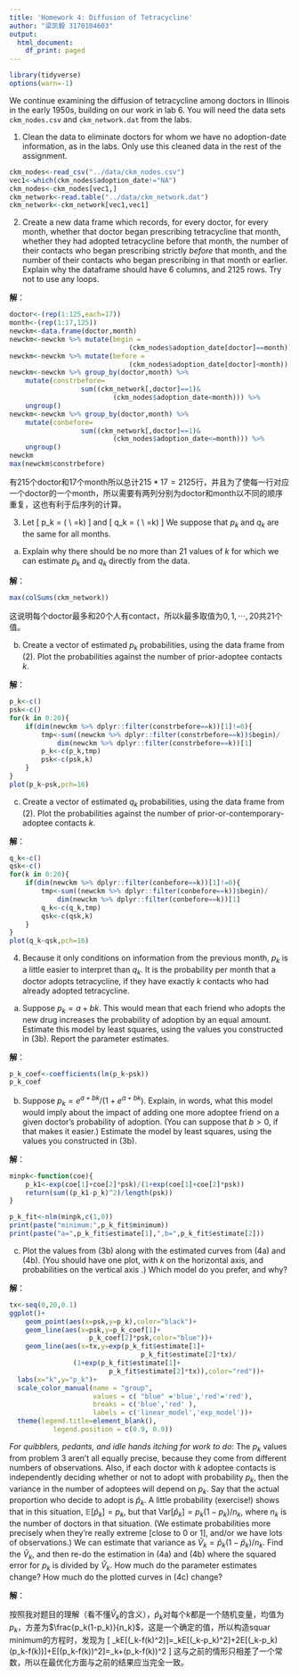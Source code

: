 ```yaml
---
title: 'Homework 4: Diffusion of Tetracycline'
author: "梁凯毅 3170104603"
output:
  html_document:
    df_print: paged
---
```

```r
library(tidyverse)
options(warn=-1)
```

We continue examining the diffusion of tetracycline among doctors in Illinois in the early 1950s, building on our work in lab 6.  You will need the data sets `ckm_nodes.csv` and `ckm_network.dat` from the labs.

1. Clean the data to eliminate doctors for whom we have no adoption-date information, as in the labs.  Only use this cleaned data in the rest of the assignment.

```r
ckm_nodes<-read_csv("../data/ckm_nodes.csv")
vec1<-which(ckm_nodes$adoption_date!="NA")
ckm_nodes<-ckm_nodes[vec1,]
ckm_network<-read.table("../data/ckm_network.dat")
ckm_network<-ckm_network[vec1,vec1]
```

2. Create a new data frame which records, for every doctor, for every month, whether that doctor began prescribing tetracycline that month, whether they had adopted tetracycline before that month, the number of their contacts who began prescribing strictly _before_ that month, and the number of their contacts who began prescribing in that month or earlier.  Explain why the dataframe should have 6 columns, and 2125 rows.  Try not to use any loops.

**解**：
```r
doctor<-(rep(1:125,each=17))
month<-(rep(1:17,125))
newckm<-data.frame(doctor,month)
newckm<-newckm %>% mutate(begin =
                              (ckm_nodes$adoption_date[doctor]==month))
newckm<-newckm %>% mutate(before =
                              (ckm_nodes$adoption_date[doctor]<month))
newckm<-newckm %>% group_by(doctor,month) %>%
    mutate(constrbefore=
                  sum((ckm_network[,doctor]==1)&
                          (ckm_nodes$adoption_date<month))) %>%
    ungroup()
newckm<-newckm %>% group_by(doctor,month) %>%
    mutate(conbefore=
                  sum((ckm_network[,doctor]==1)&
                          (ckm_nodes$adoption_date<=month))) %>%
    ungroup()
newckm
max(newckm$constrbefore)
```
有215个doctor和17个month所以总计$215*17=2125$行，并且为了使每一行对应一个doctor的一个month，所以需要有两列分别为doctor和month以不同的顺序重复，这也有利于后序列的计算。


3.  Let
    \[
    p_k = \Pr(\text{A doctor starts prescribing tetracycline this month} \mid \\
    \text{Number of doctor's contacts prescribing before this month}=k)
    \]
    and
   \[
     q_k = \Pr(\text{A doctor starts prescribing tetracycline this month} \mid \\ \text{Number of doctor's contacts prescribing this month}=k)
    \]
   We suppose that $p_k$ and $q_k$ are the same for all months.

a. Explain why there should be no more than $21$ values of $k$ for which we can estimate $p_k$ and $q_k$ directly from the data.

**解**：
```r
max(colSums(ckm_network))
```

这说明每个doctor最多和20个人有contact，所以k最多取值为$0,1,\cdots,20$共21个值。

b. Create a vector of estimated $p_k$ probabilities, using the data frame from (2).  Plot the probabilities against the number of prior-adoptee contacts $k$.

**解**：
```r
p_k<-c()
psk<-c()
for(k in 0:20){
    if(dim(newckm %>% dplyr::filter(constrbefore==k))[1]!=0){
        tmp<-sum((newckm %>% dplyr::filter(constrbefore==k))$begin)/
            dim(newckm %>% dplyr::filter(constrbefore==k))[1]
        p_k<-c(p_k,tmp)
        psk<-c(psk,k)
    }
}
plot(p_k~psk,pch=16)
```
c. Create a vector of estimated $q_k$ probabilities, using the data frame from (2). Plot the probabilities against the number of prior-or-contemporary-adoptee contacts $k$.

**解**：
```r
q_k<-c()
qsk<-c()
for(k in 0:20){
    if(dim(newckm %>% dplyr::filter(conbefore==k))[1]!=0){
        tmp<-sum((newckm %>% dplyr::filter(conbefore==k))$begin)/
            dim(newckm %>% dplyr::filter(conbefore==k))[1]
        q_k<-c(q_k,tmp)
        qsk<-c(qsk,k)
    }
}
plot(q_k~qsk,pch=16)
```

4. Because it only conditions on information from the previous month, $p_k$ is a little easier to interpret than $q_k$.  It is the probability per month that a doctor adopts tetracycline, if they have exactly $k$ contacts who had already adopted tetracycline.

a. Suppose $p_k = a + bk$.  This would mean that each friend who adopts the new drug increases the probability of adoption by an equal amount.  Estimate this model by least squares, using the values you constructed in (3b).  Report the parameter estimates.

**解**：
```r
p_k_coef<-coefficients(lm(p_k~psk))
p_k_coef
```

b. Suppose $p_k = e^{a+bk}/(1+e^{a+bk})$.  Explain, in words, what this model would imply about the impact of adding one more adoptee friend on a given doctor's probability of adoption.  (You can suppose that $b > 0$, if that makes it easier.)  Estimate the model by least squares, using the values you constructed in (3b).

**解**：
```r
minpk<-function(coe){
    p_k1<-exp(coe[1]+coe[2]*psk)/(1+exp(coe[1]+coe[2]*psk))
    return(sum((p_k1-p_k)^2)/length(psk))
}
```

```r
p_k_fit<-nlm(minpk,c(1,0))
print(paste("minimum:",p_k_fit$minimum))
print(paste("a=",p_k_fit$estimate[1],",b=",p_k_fit$estimate[2]))
```

c. Plot the values from (3b) along with the estimated curves from (4a) and (4b).  (You should have one plot, with $k$ on the horizontal axis, and probabilities on the vertical axis .)  Which model do you prefer, and why?

**解**：
```r
tx<-seq(0,20,0.1)
ggplot()+
    geom_point(aes(x=psk,y=p_k),color="black")+
    geom_line(aes(x=psk,y=p_k_coef[1]+
                    p_k_coef[2]*psk,color="blue"))+
    geom_line(aes(x=tx,y=exp(p_k_fit$estimate[1]+
                                 p_k_fit$estimate[2]*tx)/
                (1+exp(p_k_fit$estimate[1]+
                         p_k_fit$estimate[2]*tx)),color="red"))+
  labs(x="k",y="p_k")+
  scale_color_manual(name = "group",
                     values = c( "blue" ='blue','red'='red'), 
                     breaks = c('blue','red' ),
                     labels = c('linear_model','exp_model'))+
  theme(legend.title=element_blank(),
           legend.position = c(0.9, 0.9))
```

_For quibblers, pedants, and idle hands itching for work to do_: The $p_k$ values from problem 3 aren't all equally precise, because they come from different numbers of observations.  Also, if each doctor with $k$ adoptee contacts is independently deciding whether or not to adopt with probability $p_k$, then the variance in the number of adoptees will depend on $p_k$.  Say that the actual proportion who decide to adopt is $\hat{p}_k$.  A little probability (exercise!) shows that in this situation, $\mathbb{E}[\hat{p}_k] = p_k$, but that $\mathrm{Var}[\hat{p}_k] = p_k(1-p_k)/n_k$, where $n_k$ is the number of doctors in that situation.  (We estimate probabilities more precisely when they're really extreme [close to 0 or 1], and/or we have lots of observations.)  We can estimate that variance as $\hat{V}_k = \hat{p}_k(1-\hat{p}_k)/n_k$.  Find the $\hat{V}_k$, and then re-do the estimation in (4a) and (4b) where the squared error for $p_k$ is divided by $\hat{V}_k$.  How much do the parameter estimates change?  How much do the plotted curves in (4c) change?

**解**：

按照我对题目的理解（看不懂$\hat{V}_k$的含义），$\hat{p}_k$对每个$k$都是一个随机变量，均值为$p_k$，方差为$\frac{p_k(1-p_k)}{n_k}$，这是一个确定的值，所以构造squar minimum的方程时，发现为
\[
\sum_kE[(\hat{p}_k-f(k)^2)]=\sum_kE[(\hat{p}_k-p_k)^2]+2E[(\hat{p}_k-p_k)(p_k-f(k))]+E[(p_k-f(k))^2]=\sum_k\frac{p_k(1-p_k)}{n_k}+(p_k-f(k))^2
\]
这与之前的情形只相差了一个常数，所以在最优化方面与之前的结果应当完全一致。

